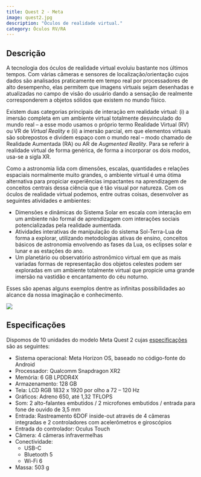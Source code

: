 ```yaml
---
title: Quest 2 - Meta
image: quest2.jpg
description: "Óculos de realidade virtual."
category: Óculos RV/RA
---
```


::: {.panel-tabset}

## Descrição

A tecnologia dos óculos de realidade virtual evoluiu bastante nos últimos tempos. Com várias câmeras e sensores de localização/orientação cujos dados são analisados praticamente em tempo real por processadores de alto desempenho, elas permitem que imagens virtuais sejam desenhadas e atualizadas no campo de visão do usuário dando a sensação de realmente corresponderem a objetos sólidos que existem no mundo físico.

Existem duas categorias principais de interação em realidade virtual: (i) a imersão completa em um ambiente virtual totalmente desvinculado do mundo real -- a esse modo usamos o próprio termo Realidade Virtual (RV) ou VR de *Virtual Reality* e (ii) a imersão parcial, em que elementos virtuais são sobrepostos e dividem espaço com o mundo real -- modo chamado de Realidade Aumentada (RA) ou AR de *Augmented Reality*. Para se referir à realidade virtual de forma genérica, de forma a incorporar os dois modos, usa-se a sigla XR.

Como a astronomia lida com dimensões, escalas, quantidades e relações espaciais normalmente muito grandes, o ambiente virtual é uma ótima alternativa para propiciar experiências impactantes na aprendizagem de conceitos centrais dessa ciência que é tão visual por natureza. Com os óculos de realidade virtual podemos, entre outras coisas, desenvolver as seguintes atividades e ambientes:

- Dimensões e dinâmicas do Sistema Solar em escala com interação em um ambiente não formal de aprendizagem com interações sociais potencializadas pela realidade aumentada.
- Atividades interativas de manipulação do sistema Sol-Terra-Lua de forma a explorar, utilizando metodologias ativas de ensino, conceitos básicos de astronomia envolvendo as fases da Lua, os eclipses solar e lunar e as estações do ano.
- Um planetário ou observatório astronômico virtual em que as mais variadas formas de representação dos objetos celestes podem ser exploradas em um ambiente totalmente virtual que propicie uma grande imersão na vastidão e encantamento do céu noturno.

Esses são apenas alguns exemplos dentre as infinitas possibilidades ao alcance da nossa imaginação e conhecimento.

![](quest2.jpg)

## Especificações

Dispomos de 10 unidades do modelo Meta Quest 2 cujas [especificações](https://en.wikipedia.org/wiki/Quest_2){.external} são as seguintes:

- Sistema operacional: Meta Horizon OS, baseado no código-fonte do Android
- Processador: Qualcomm Snapdragon XR2
- Memória: 6 GB LPDDR4X
- Armazenamento: 128 GB
- Tela: LCD RGB 1832 x 1920 por olho a 72 -- 120 Hz
- Gráficos: Adreno 650, até 1,32 TFLOPS
- Som: 2 alto-falantes embutidos / 2 microfones embutidos / entrada para fone de ouvido de 3,5 mm
- Entrada: Rastreamento 6DOF inside-out através de 4 câmeras integradas e 2 controladores com acelerômetros e giroscópios
- Entrada do controlador: Oculus Touch
- Câmera: 4 câmeras infravermelhas
- Conectividade:
    - USB-C
    - Bluetooth 5
    - Wi-Fi 6
- Massa: 503 g

:::

